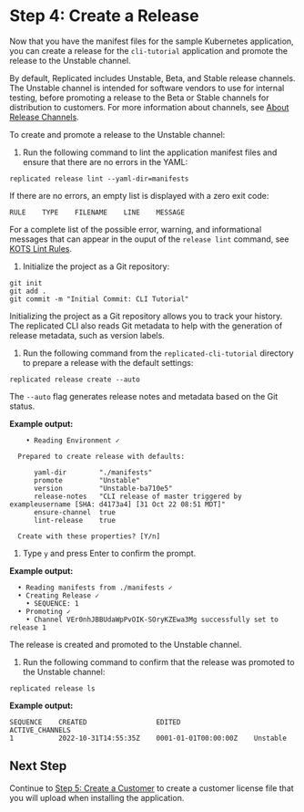 # Step 4: Create a Release

Now that you have the manifest files for the sample Kubernetes application, you can create a release for the `cli-tutorial` application and promote the release to the Unstable channel.

By default, Replicated includes Unstable, Beta, and Stable release channels. The Unstable channel is intended for software vendors to use for internal testing, before promoting a release to the Beta or Stable channels for distribution to customers. For more information about channels, see [About Release Channels](releases-about-channels).

To create and promote a release to the Unstable channel:

1. Run the following command to lint the application manifest files and ensure that there are no errors in the YAML:

  ```
  replicated release lint --yaml-dir=manifests
  ```

  If there are no errors, an empty list is displayed with a zero exit code:

  ```text
  RULE    TYPE    FILENAME    LINE    MESSAGE
  ```

  For a complete list of the possible error, warning, and informational messages that can appear in the ouput of the `release lint` command, see [KOTS Lint Rules](/reference/kots-lint).

1. Initialize the project as a Git repository:

  ```
  git init
  git add .
  git commit -m "Initial Commit: CLI Tutorial"
  ```

  Initializing the project as a Git repository allows you to track your history. The replicated CLI also reads Git metadata to help with the generation of release metadata, such as version labels.

1. Run the following command from the `replicated-cli-tutorial` directory to prepare a release with the default settings:

  ```
  replicated release create --auto
  ```

  The `--auto` flag generates release notes and metadata based on the Git status.

  **Example output:**

  ```
      • Reading Environment ✓

    Prepared to create release with defaults:

        yaml-dir        "./manifests"
        promote         "Unstable"
        version         "Unstable-ba710e5"
        release-notes   "CLI release of master triggered by exampleusername [SHA: d4173a4] [31 Oct 22 08:51 MDT]"
        ensure-channel  true
        lint-release    true

    Create with these properties? [Y/n]
  ```

1. Type `y` and press Enter to confirm the prompt.

  **Example output:**

  ```text
    • Reading manifests from ./manifests ✓
    • Creating Release ✓
      • SEQUENCE: 1
    • Promoting ✓
      • Channel VEr0nhJBBUdaWpPvOIK-SOryKZEwa3Mg successfully set to release 1
  ```
  The release is created and promoted to the Unstable channel.

1. Run the following command to confirm that the release was promoted to the Unstable channel:

  ```
  replicated release ls
  ```
  **Example output:**

  ```text
  SEQUENCE    CREATED                 EDITED                  ACTIVE_CHANNELS
  1           2022-10-31T14:55:35Z    0001-01-01T00:00:00Z    Unstable
  ```

## Next Step

Continue to [Step 5: Create a Customer](tutorial-cli-create-customer) to create a customer license file that you will upload when installing the application.
